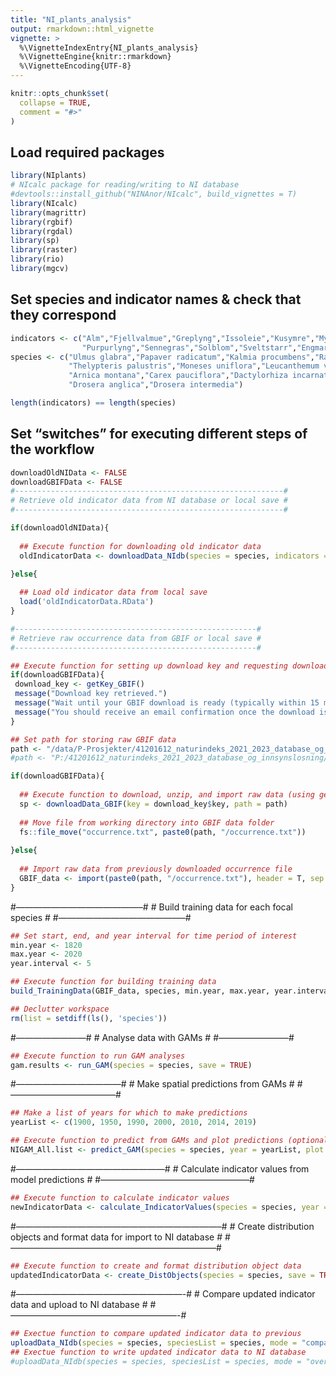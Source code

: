 ```yaml
---
title: "NI_plants_analysis"
output: rmarkdown::html_vignette
vignette: >
  %\VignetteIndexEntry{NI_plants_analysis}
  %\VignetteEngine{knitr::rmarkdown}
  %\VignetteEncoding{UTF-8}
---
```


```r
knitr::opts_chunk$set(
  collapse = TRUE,
  comment = "#>"
)
```

## Load required packages

```r
library(NIplants)
# NIcalc package for reading/writing to NI database
#devtools::install_github("NINAnor/NIcalc", build_vignettes = T)
library(NIcalc)
library(magrittr)
library(rgbif)
library(rgdal)
library(sp)
library(raster)
library(rio)
library(mgcv)
```

## Set species and indicator names & check that they correspond

```r
indicators <- c("Alm","Fjellvalmue","Greplyng","Issoleie","Kusymre","Myrtelg","Olavsstake","Prestekrage",
                "Purpurlyng","Sennegras","Solblom","Sveltstarr","Engmarihand","Hvitmyrak","Brunmyrak","Smalsoldogg","Dikesoldogg")
species <- c("Ulmus glabra","Papaver radicatum","Kalmia procumbens","Ranunculus glacialis","Primula vulgaris",
             "Thelypteris palustris","Moneses uniflora","Leucanthemum vulgare","Erica cinerea","Carex vesicaria",
             "Arnica montana","Carex pauciflora","Dactylorhiza incarnata","Rhynchospora alba","Rhynchospora fusca",
             "Drosera anglica","Drosera intermedia")

length(indicators) == length(species)

```


## Set "switches" for executing different steps of the workflow


```r
downloadOldNIData <- FALSE
downloadGBIFData <- FALSE
#------------------------------------------------------------#
# Retrieve old indicator data from NI database or local save #
#------------------------------------------------------------#

if(downloadOldNIData){
  
  ## Execute function for downloading old indicator data
  oldIndicatorData <- downloadData_NIdb(species = species, indicators = indicators, save = TRUE)

}else{
  
  ## Load old indicator data from local save
  load('oldIndicatorData.RData')
}

#------------------------------------------------------#
# Retrieve raw occurrence data from GBIF or local save #
#------------------------------------------------------#

## Execute function for setting up download key and requesting download
if(downloadGBIFData){
 download_key <- getKey_GBIF()
 message("Download key retrieved.")
 message("Wait until your GBIF download is ready (typically within 15 minutes, but can take up to 3 hours).")
 message("You should receive an email confirmation once the download is ready.")
}

## Set path for storing raw GBIF data
path <- "/data/P-Prosjekter/41201612_naturindeks_2021_2023_database_og_innsynslosning/Karplanter_Dataflyt/GBIF_Data" # Server
#path <- "P:/41201612_naturindeks_2021_2023_database_og_innsynslosning/Karplanter_Dataflyt/GBIF_Data" # Local

if(downloadGBIFData){
  
  ## Execute function to download, unzip, and import raw data (using generated key)
  sp <- downloadData_GBIF(key = download_key$key, path = path)
  
  ## Move file from working directory into GBIF data folder
  fs::file_move("occurrence.txt", paste0(path, "/occurrence.txt"))
  
}else{
  
  ## Import raw data from previously downloaded occurrence file
  GBIF_data <- import(paste0(path, "/occurrence.txt"), header = T, sep = "\t")
}

```

#--------------------------------------------#
# Build training data for each focal species #
#--------------------------------------------#
```r
## Set start, end, and year interval for time period of interest
min.year <- 1820
max.year <- 2020
year.interval <- 5

## Execute function for building training data
build_TrainingData(GBIF_data, species, min.year, max.year, year.interval, save.unfiltered = TRUE)

## Declutter workspace
rm(list = setdiff(ls(), 'species'))

```


#------------------------#
# Analyse data with GAMs #
#------------------------#
```r
## Execute function to run GAM analyses
gam.results <- run_GAM(species = species, save = TRUE)

```

#------------------------------------#
# Make spatial predictions from GAMs #
#------------------------------------#
```r
## Make a list of years for which to make predictions
yearList <- c(1900, 1950, 1990, 2000, 2010, 2014, 2019)

## Execute function to predict from GAMs and plot predictions (optional)
NIGAM_All.list <- predict_GAM(species = species, year = yearList, plot.pdf = TRUE, save = TRUE)

```



#---------------------------------------------------#
# Calculate indicator values from model predictions #
#---------------------------------------------------#

```r
## Execute function to calculate indicator values
newIndicatorData <- calculate_IndicatorValues(species = species, year = yearList, save = TRUE)

```



#-----------------------------------------------------------------------#
# Create distribution objects and format data for import to NI database #
#-----------------------------------------------------------------------#
```r
## Execute function to create and format distribution object data
updatedIndicatorData <- create_DistObjects(species = species, save = TRUE)

```



#----------------------------------------------------------#
# Compare updated indicator data and upload to NI database #
#----------------------------------------------------------#
```r
## Exectue function to compare updated indicator data to previous
uploadData_NIdb(species = species, speciesList = species, mode = "compare")
## Exectue function to write updated indicator data to NI database
#uploadData_NIdb(species = species, speciesList = species, mode = "overwrite")


```



